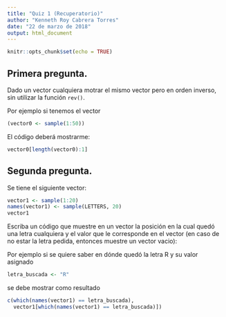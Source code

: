 ```yaml
---
title: "Quiz 1 (Recuperatorio)"
author: "Kenneth Roy Cabrera Torres"
date: "22 de marzo de 2018"
output: html_document
---
```


```r
knitr::opts_chunk$set(echo = TRUE)
```


## Primera pregunta.

Dado un vector cualquiera motrar el mismo vector pero en orden 
inverso, sin utilizar la función `rev()`.

Por ejemplo si tenemos el vector

```r
(vector0 <- sample(1:50))
```

El código deberá mostrarme:

```r
vector0[length(vector0):1]
```


## Segunda pregunta.

Se tiene el siguiente vector:

```r
vector1 <- sample(1:20)
names(vector1) <- sample(LETTERS, 20)
vector1
```

Escriba un código que muestre en un vector 
la posición en la cual quedó una letra
cualquiera y el valor que le corresponde en el vector
(en caso de no estar la letra pedida, entonces muestre un
vector vacio):

Por ejemplo si se quiere saber en dónde quedó la letra R
y su valor asignado

```r
letra_buscada <- "R"
```

se debe mostrar como resultado

```r
c(which(names(vector1) == letra_buscada),
  vector1[which(names(vector1) == letra_buscada)])
```





